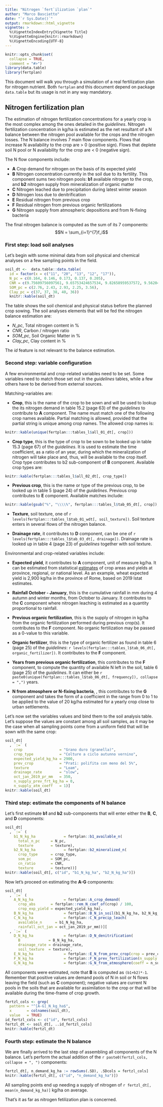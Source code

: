 ```yaml
---
title: "Nitrogen `fert`ilization `plan`"
author: "Marco Bascietto"
date: "`r Sys.Date()`"
output: rmarkdown::html_vignette
vignette: >
  %\VignetteIndexEntry{Vignette Title}
  %\VignetteEngine{knitr::rmarkdown}
  %\VignetteEncoding{UTF-8}
---
```


```r
knitr::opts_chunk$set(
  collapse = TRUE,
  comment = "#>")
library(data.table)
library(fertplan)
```

This document will walk you through a simulation of a real fertilization plan for nitrogen nutrient. Both `fertplan` and this document depend on package `data.table` but its usage is not in any way mandatory.


## Nitrogen fertilization plan

The estimation of nitrogen fertilization concentrations for a yearly crop is the most complex among the ones detailed in the *guidelines*. 
Nitrogen fertilization concentration in kg/ha is estimated as the net resultant of a N balance between the nitrogen pool available for the crops and the nitrogen losses. The N balance involves 7 main flow components. Flows that increase N availability to the crop are > 0 (positive sign). Flows that deplete soil N pool or N availability for the crop are < 0 (negative sign). 

The N flow components include:

  * **A** Crop demand for nitrogen on the basis of its expected yield
  * **B** Nitrogen concentration currently in the soil due to its fertility. This component sums two nitrogen pools: **b1** available nitrogen to the crop, and **b2** nitrogen supply from mineralization of organic matter
  * **C** Nitrogen leached due to precipitation during latest winter season
  * **D** Nitrogen loss due to denitrification
  * **E** Residual nitrogen from previous crop
  * **F** Residual nitrogen from previous organic fertilizations
  * **G** Nitrogen supply from atmospheric depositions and from N-fixing bacteria

The final nitrogen balance is computed as the sum of its 7 components:
$$N = \sum_{i=1}^{7}f_i$$

### First step: load soil analyses

Let's begin with some minimal data from soil physical and chemical analyses on a few sampling points in the field.

```r
soil_dt <-  data.table::data.table(
  id = factor(x = c("11", "20", "13", "12", "17")), 
  N_pc = c(0.164, 0.146, 0.173, 0.137, 0.205), 
  CNR = c(9.75609756097561, 9.65753424657534, 9.82658959537572, 9.56204379562044, 10.0487804878049), 
  SOM_pc = c(2.76, 2.43, 2.93, 2.25, 3.56), 
  Clay_pc = c(37, 37, 38, 40, 36))
  knitr::kable(soil_dt)
```

The table shows the soil chemical and physical status before the planned crop sowing. The soil analyses elements that will be fed the nitrogen balance estimation are:

  * *N_pc*, Total nitrogen content in %
  * *CNR*, Carbon / nitrogen ratio
  * *SOM_pc*, Soil Organic Matter in %
  * *Clay_pc*, Clay content in %

The *id* feature is not relevant to the balance estimation.


### Second step: variable configuration

A few environmental and crop-related variables need to be set. 
Some variables need to match those set out in the *guidelines* tables, while a few others have to be derived from external sources. 

Matching-variables are:

  * **Crop**, this is the name of the crop to be sown and will be used to lookup the its nitrogen demand in table 15.2 (page 63) of the *guidelines* to contribute to **A** component. The name must match one of the following crop names available. Partial matching is allowed, provided that the partial string is unique among crop names. The allowed crop names is:
  ```r
  knitr::kable(unique(fertplan:::tables_l$all_01_dt[, crop]))
  ```
  
  * **Crop type**, this is the type of crop to be sown to be looked up in table 15.3 (page 67) of the *guidelines*. It is used to estimate the time coefficient, as a ratio of an year, during which the mineralization of nitrogen will take place and, thus, will be available to the crop itself. Crop type contributes to b2 sub-component of **B** component. Available crop types are:
  ```r
  knitr::kable(fertplan:::tables_l$all_02_dt[, crop_type])
  ```

 * **Previous crop**, this is the name or type of the previous crop, to be looked up in table 5 (page 24) of the *guidelines*. Previous crop contributes to **E** component. Available matches include:
  ```r
  knitr::kable(gsub("%", "\\\\%", fertplan:::tables_l$tab_05_dt[, crop]), escape = FALSE)
  ```
 
 * **Texture**, soil texture, one of `r levels(fertplan:::tables_l$tab_01_wdt[, soil_texture])`. Soil texture enters in several flows of the nitrogen balance.

  * **Drainage rate**, it contributes to **D** component, can be one of `r levels(fertplan:::tables_l$tab_03_dt[, drainage])`. Drainage rate is looked up in table 4 (page 23) of *guidelines* together with soil texture.


Environmental and crop-related variables include:

  * **Expected yield**, it contributes to **A** component, unit of measure kg/ha. It can be estimated from statistical [estimates](http://dati.istat.it "ISTAT web site") of crop areas and yields at province, regional, or national level. As an example, wheat expected yield is 2,900 kg/ha in the province of Rome, based on 2019 Istat estimates.
  
  * **Rainfall October - January**, this is the cumulative rainfall in mm during 4 autumn and winter months, from October to January. It contributes to the **C** component where nitrogen leaching is estimated as a quantity proportional to rainfall.
  
  * **Previous organic fertilization**, this is the supply of nitrogen in kg/ha from the organic fertilization performed during previous crop(s). It contributes to the **F** component. No organic fertilization may be passed as a 0-value to this variable.
  
  * **Organic fertilizer**, this is the type of organic fertilizer as found in table 6 (page 25) of the *guidelines*: `r levels(fertplan:::tables_l$tab_06_dt[, organic_fertilizer])`. It contributes to the **F** component.
  
  * **Years from previous organic fertilization**, this contributes to the **F** component, to compute the quantity of available N left in the soil, table 6 (page 25) of the *guidelines*. It can either be `r paste0(unique(fertplan:::tables_l$tab_06_dt[, frequency]), collapse = ",")` years.
  
  * **N from atmosphere or N-fixing bacteria**, , this contributes to the **G** component and takes the form of a coefficient in the range from 0 to 1 to be applied to the value of 20 kg/ha estimated for a yearly crop close to urban settlements.


Let's now set the variables values and bind them to the soil analysis table. Let's suppose the values are constant among all soil samples, as it may be the case when all sampling points come from a uniform field that will be sown with the same crop:

```r
soil_dt[
  , `:=` (
    crop                 = "Grano duro (granella)",
    crop_type            = "Colture a ciclo autunno vernino",
    expected_yield_kg_ha = 2900,
    prev_crop            = "Prati: polifita con meno del 5%", 
    texture              = "Loam", 
    drainage_rate        = "slow",
    oct_jan_2019_pr_mm   = 350,
    n_supply_prev_frt_kg_ha = 0,
    n_supply_atm_coeff   = 1)]
knitr::kable(soil_dt)
```



### Third step: estimate the components of N balance

Let's first estimate **b1** and **b2** sub-components that will enter either the **B**, **C**, and **D** components:

```r
soil_dt[
  , `:=` (
    b1_N_kg_ha             = fertplan::b1_available_n(
      total_n_pc     = N_pc, 
      texture        = texture), 
    b2_N_kg_ha             = fertplan::b2_mineralized_n(
      crop_type      = crop_type,
      som_pc         = SOM_pc, 
      cn_ratio       = CNR, 
      texture        = texture))]
knitr::kable(soil_dt[, c("id", "b1_N_kg_ha", "b2_N_kg_ha")])
```


Now let's proceed on estimating the **A-G** components:
```r
soil_dt[
  , `:=` (
    A_N_kg_ha              = fertplan::A_crop_demand(
      crop_abs       = fertplan::rem_N_coef_of(crop) / 100,
      crop_exp_yield = expected_yield_kg_ha),
    B_N_kg_ha              = fertplan::B_N_in_soil(b1_N_kg_ha, b2_N_kg_ha),
    C_N_kg_ha              = fertplan::C_N_precip_leach(
      available_n      = b1_N_kg_ha, 
      rainfall_oct_jan = oct_jan_2019_pr_mm))][
  , `:=` (
    D_N_kg_ha              = fertplan::D_N_denitrification(
      B             = B_N_kg_ha,
      drainage_rate = drainage_rate,
      soil_texture  = texture),
    E_N_kg_ha              = fertplan::E_N_from_prev_crop(crop = prev_crop),
    F_N_kg_ha              = fertplan::F_N_prev_fertilization(n_supply = n_supply_prev_frt_kg_ha),
    G_N_kg_ha              = fertplan::G_N_from_atmosphere(coeff = n_supply_atm_coeff))]
```

All components were estimated, note that **B** is computed as `(b1+b2)*-1`. Remember that positive values are demand pools of N in soil or N flows leaving the field (such as **C** component); negative values are current N pools in the soils that are available for assimilation to the crop or that will be available during the time-frame of crop growth. 

```r
fertzl_cols <- grep(
  pattern = "^[A-G]_N_kg_ha$", 
  x       = colnames(soil_dt), 
  value   = TRUE)
id_fertzl_cols <- c("id", fertzl_cols)
fertzl_dt <- soil_dt[, ..id_fertzl_cols]
knitr::kable(fertzl_dt)
```


### Fourth step: estimate the N balance

We are finally arrived to the last step of assembling all components of the N balance. Let's  perform the actual addition of the `r paste0(fertzl_cols, collapse = ", ")` components:

```r
fertzl_dt[, n_demand_kg_ha := rowSums(.SD), .SDcols = fertzl_cols]
knitr::kable(fertzl_dt[, c("id", "n_demand_kg_ha")])
```

All sampling points end up needing a supply of nitrogen of `r fertzl_dt[, mean(n_demand_kg_ha)]` kg/ha on average.

That's it as far as nitrogen fetilization plan is concerned.
